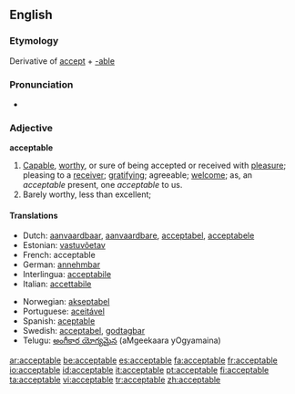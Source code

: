 ==English==
===Etymology===
Derivative of [[accept]] + [[-able]]

===Pronunciation===
*{{audio|en-us-acceptable.ogg|Audio (US)}}


===Adjective===
'''acceptable'''

#[[Capable]], [[worthy]], or sure of being accepted or received with [[pleasure]]; pleasing to a [[receiver]]; [[gratifying]]; agreeable; [[welcome]]; as, an ''acceptable'' present, one ''acceptable'' to us.
#Barely worthy, less than excellent; 

====Translations====
{{top}}
*Dutch: [[aanvaardbaar]], [[aanvaardbare]], [[acceptabel]], [[acceptabele]]
*Estonian: [[vastuvõetav]]
*French: acceptable
*German: [[annehmbar]]
*Interlingua: [[acceptabile]]
*Italian: [[accettabile]]
{{mid}}
*Norwegian: [[akseptabel]]
*Portuguese: [[aceitável]]
*Spanish: [[aceptable]]
*Swedish: [[acceptabel]], [[godtagbar]]
*Telugu: [[అంగీకార యోగ్యమైన]] (aMgeekaara yOgyamaina)
{{bottom}}

[[ar:acceptable]]
[[be:acceptable]]
[[es:acceptable]]
[[fa:acceptable]]
[[fr:acceptable]]
[[io:acceptable]]
[[id:acceptable]]
[[it:acceptable]]
[[pt:acceptable]]
[[fi:acceptable]]
[[ta:acceptable]]
[[vi:acceptable]]
[[tr:acceptable]]
[[zh:acceptable]]